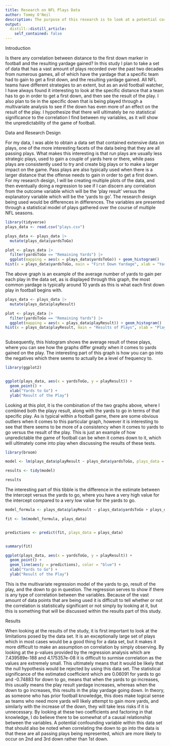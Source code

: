 ```yaml
---
title: Research on NFL Plays Data
author: Tommy O'Neil
description: The purpose of this research is to look at a potential correlation between the distance that a team has to go in order to get a first down and the yards that they end up gaining. I always found it interesting while watching football on how the perceived goal that they are trying to achieve ultimately effects the actual yardage they accumulate. It seems that there is sometimes a pronounced effect on strategy and resulting yardage gained when it comes to yards needed to obtain the first down. 
output:
  distill::distill_article:
    self_contained: false
---
```


Introduction

Is there any correlation between distance to the first down marker in football and the resulting yardage gained? In this study I plan to take a set of data that has a vast amount of plays recorded over the past two decades from numerous games, all of which have the yardage that a specific team had to gain to get a first down, and the resulting yardage gained. All NFL teams have different strategies to an extent, but as an avid football watcher, I have always found it interesting to look at the specific distance that a team has to go in order to get a first down, and then see the result of the play. I also plan to tie in the specific down that is being played through a multivariate analysis to see if the down has even more of an effect on the result of the play. I hypothesize that there will ultimately be no statistical significance to the correlation I find between my variables, as it will show the unpredictability of the game of football. 

Data and Research Design

For my data, I was able to obtain a data set that contained extensive data on plays, one of the more interesting facets of the data being that they are all passing plays. What makes this interesting is that run plays are usually less strategic plays, used to gain a couple of yards here or there, while pass plays are consistently used to try and create big plays or to make a larger impact on the game. Pass plays are also typically used when there is a larger distance that the offense needs to gain in order to get a first down. For my research design, I will be creating multiple plots of the data, and then eventually doing a regression to see if I can discern any correlation from the outcome variable which will be the 'play result' versus the explanatory variable which will be the 'yards to go'. The research design being used would be differences in differences. The variables are presented through a statistical model of plays gathered over the course of multiple NFL seasons. 



```r
library(tidyverse)
plays_data <- read.csv("plays.csv")

```


```r
plays_data <- plays_data |>
  mutate(plays_data$yardsToGo)
```

```r



plot <- plays_data |>
  filter(yardsToGo == "Remaining Yards") |>
  ggplot(mapping = aes(x = plays_data$yardsToGo)) + geom_histogram()
hist(x = plays_data$yardsToGo, main = "First Down Yardage", xlab = "Yards to Go", ylab = "Frequency")
```



The above graph is an example of the average number of yards to gain per each play in the data set, as is displayed through this graph, the most common yardage is typically around 10 yards as this is what each first down play in football begins with.


```r
plays_data <- plays_data |>
  mutate(plays_data$playResult)
```

```r


plot <- plays_data |>
  filter(yardsToGo == "Remaining Yards") |>
  ggplot(mapping = aes(x = plays_data$playResult)) + geom_histogram()
hist(x = plays_data$playResult, main = "Results of Plays", xlab = "Play Result in Yards", ylab = "Frequency of Result")
  
```


Subsequently, this histogram shows the average result of these plays, where you can see how the graphs differ greatly when it comes to yards gained on the play. The interesting part of this graph is how you can go into the negatives which there seems to actually be a level of frequency to.  

```r

library(ggplot2)


ggplot(plays_data, aes(x = yardsToGo, y = playResult)) +
  geom_point() +
  xlab("Yards to Go") +
  ylab("Result of the Play")

```



Looking at this plot, it is the combination of the two graphs above, where I combined both the playy result, along with the yards to go in terms of that specific play. As is typical within a football game, there are some obvious outliers when it comes to this particular graph, however it is interesting to see that there seems to be more of a consistency when it comes to yards to go versus the result of the play. This is just an example of how unpredictable the game of football can be when it comes down to it, which will ultimately come into play when discussing the results of these tests. 


```r
library(broom)

model <- lm(plays_data$playResult ~ plays_data$yardsToGo, plays_data = plays_data)

results <- tidy(model)

results
```


The interesting part of this tibble is the difference in the estimate between the intercept versus the yards to go, where you have a very high value for the intercept compared to a very low value for the yards to go. 



```r


model_formula <- plays_data$playResult ~ plays_data$yardsToGo + plays_data$down 

fit <- lm(model_formula, plays_data)


predictions <- predict(fit, plays_data = plays_data)


summary(fit)

ggplot(plays_data, aes(x = yardsToGo, y = playResult)) +
  geom_point() +
  geom_line(aes(y = predictions), color = "blue") +
  xlab("Yards to Go") +
  ylab("Result of the Play")
```



This is the multivariate regression model of the yards to go, result of the play, and the down to go in question. The regression serves to show if there is any type of correlation between the variables. Because of the vast amount of data points that are being used it is difficult to tell whether or not the correlation is statistically significant or not simply by looking at it, but this is something that will be discussed within the results part of this study. 

Results

When looking at the results of the study, it is first important to look at the limitations posed by the data set. It is an exceptionally large set of plays which in most cases would be a good thing for a data set, but it makes it more difficult to make an assumption on correlation by simply observing. By looking at the p-values provided by the regression analysis which are 7.439589e-188 and 4.175357e-08 it is difficult to surmise correlation as the values are extremely small. This ultimately means that it would be likely that the null hypothesis would be rejected by using this data set. The statistical significance of the estimated coefficient which are 0.06091 for yards to go and -0.74883 for down to go, means that when the yards to go increases, this usually means the play result yardage increases, whereas when the down to go increases, this results in the play yardage going down. In theory, as someone who has prior football knowledge, this does make logical sense as teams who need more yards will likely attempt to gain more yards, and similarly with the increase of the down, they will take less risks if it is unnecessary. By looking at these two coefficients and factoring in that knowledge, I do believe there to be somewhat of a causal relationship between the variables. A potential confounding variable within this data set that should also be noted when correlating the down to go into the data is that these are all passing plays being represented, which are more likely to occur on 2nd and 3rd down rather than 1st down. 



